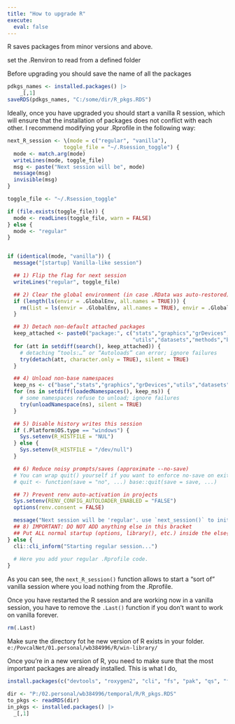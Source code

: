 ```yaml
---
title: "How to upgrade R"
execute:
  eval: false
---
```




R saves packages from minor versions and above. 

set the .Renviron to read from a defined folder

Before upgrading you should save the name of all the packages 


```r
pdkgs_names <- installed.packages() |> 
    _[,1]
saveRDS(pdkgs_names, "C:/some/dir/R_pkgs.RDS")
```


Ideally, once you have upgraded you should start a vanilla R session, which will ensure that the installation of packages does not conflict with each other. I recommend modifying your .Rprofile in the following way:

```r
next_R_session <- \(mode = c("regular", "vanilla"),
                  toggle_file = "~/.Rsession_toggle") {
  mode <- match.arg(mode)
  writeLines(mode, toggle_file)
  msg <- paste("Next session will be", mode)
  message(msg)
  invisible(msg)
}

toggle_file <- "~/.Rsession_toggle"

if (file.exists(toggle_file)) {
  mode <- readLines(toggle_file, warn = FALSE)
} else {
  mode <- "regular"
}


if (identical(mode, "vanilla")) {
  message("[startup] Vanilla-like session")

  ## 1) Flip the flag for next session
  writeLines("regular", toggle_file)

  ## 2) Clear the global environment (in case .RData was auto-restored)
  if (length(ls(envir = .GlobalEnv, all.names = TRUE))) {
    rm(list = ls(envir = .GlobalEnv, all.names = TRUE), envir = .GlobalEnv)
  }

  ## 3) Detach non-default attached packages
  keep_attached <- paste0("package:", c("stats","graphics","grDevices",
                                        "utils","datasets","methods","base"))
  for (att in setdiff(search(), keep_attached)) {
    # detaching “tools:…” or “Autoloads” can error; ignore failures
    try(detach(att, character.only = TRUE), silent = TRUE)
  }

  ## 4) Unload non-base namespaces
  keep_ns <- c("base","stats","graphics","grDevices","utils","datasets","methods")
  for (ns in setdiff(loadedNamespaces(), keep_ns)) {
    # some namespaces refuse to unload; ignore failures
    try(unloadNamespace(ns), silent = TRUE)
  }

  ## 5) Disable history writes this session
  if (.Platform$OS.type == "windows") {
    Sys.setenv(R_HISTFILE = "NUL")
  } else {
    Sys.setenv(R_HISTFILE = "/dev/null")
  }

  ## 6) Reduce noisy prompts/saves (approximate --no-save)
  # You can wrap quit() yourself if you want to enforce no-save on exit:
  # quit <- function(save = "no", ...) base::quit(save = save, ...)

  ## 7) Prevent renv auto-activation in projects
  Sys.setenv(RENV_CONFIG_AUTOLOADER_ENABLED = "FALSE")
  options(renv.consent = FALSE)

  message("Next session will be 'regular'. use `next_session()` to init vanilla")
  ## 8) IMPORTANT: DO NOT ADD anything else in this bracket
  ## Put ALL normal startup (options, library(), etc.) inside the else{} below.
} else {
  cli::cli_inform("Starting regular session...")
  
  # Here you add your regular .Rprofile code.
}


```


As you can see, the `next_R_session()` function allows to start a "sort of" vanilla session where you load nothing from the .Rprofile. 

Once you have restarted the R session and are working now in a vanilla session, you have to remove the `.Last()` function if you don't want to work on vanilla forever.

```r
rm(.Last) 
```



Make sure the directory fot he new version of R exists  in your folder. 
`e:/PovcalNet/01.personal/wb384996/R/win-library/`


Once you're in a new version of R, you need to make sure that the most important packages are already installed. This is what I do, 


```r
install.packages(c("devtools", "roxygen2", "cli", "fs", "pak", "qs", "fst"))

```


```r
dir <- "P:/02.personal/wb384996/temporal/R/R_pkgs.RDS"
to_pkgs <- readRDS(dir)
in_pkgs <- installed.packages() |> 
  _[,1]

```




